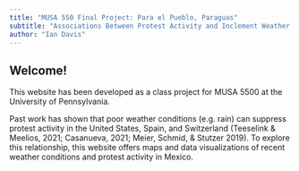 ```yaml
---
title: "MUSA 550 Final Project: Para el Pueblo, Paraguas"
subtitle: "Associations Between Protest Activity and Inclement Weather in Mexico"
author: "Ian Davis"
---
```


## Welcome!

::: {.callout-note}
This website has been developed as a class project for MUSA 5500 at the University of Pennsylvania. 
:::

Past work has shown that poor weather conditions (e.g. rain) can suppress protest activity in the United States, Spain, and Switzerland (Teeselink & Meelios, 2021; Casanueva, 2021; Meier, Schmid, & Stutzer 2019). To explore this relationship, this website offers maps and data visualizations of recent weather conditions and protest activity in Mexico.



